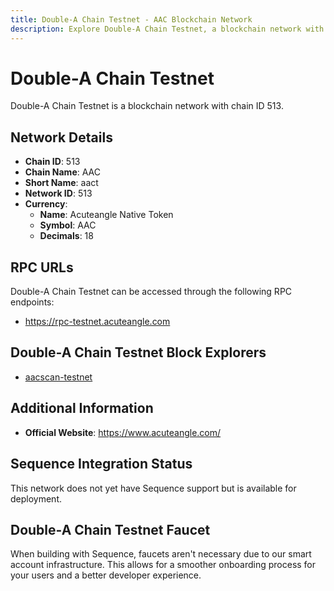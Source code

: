 ```yaml
--- 
title: Double-A Chain Testnet - AAC Blockchain Network
description: Explore Double-A Chain Testnet, a blockchain network with chain ID 513. Learn about its native currency, Acuteangle Native Token, and how to interact with the network.
---
```


# Double-A Chain Testnet

Double-A Chain Testnet is a blockchain network with chain ID 513.

## Network Details

- **Chain ID**: 513
- **Chain Name**: AAC
- **Short Name**: aact
- **Network ID**: 513
- **Currency**: 
  - **Name**: Acuteangle Native Token
  - **Symbol**: AAC
  - **Decimals**: 18

## RPC URLs

Double-A Chain Testnet can be accessed through the following RPC endpoints:

- https://rpc-testnet.acuteangle.com

## Double-A Chain Testnet Block Explorers

- [aacscan-testnet](https://scan-testnet.acuteangle.com)

## Additional Information

- **Official Website**: https://www.acuteangle.com/

## Sequence Integration Status

This network does not yet have Sequence support but is available for deployment.

## Double-A Chain Testnet Faucet

When building with Sequence, faucets aren't necessary due to our smart account infrastructure. This allows for a smoother onboarding process for your users and a better developer experience.
